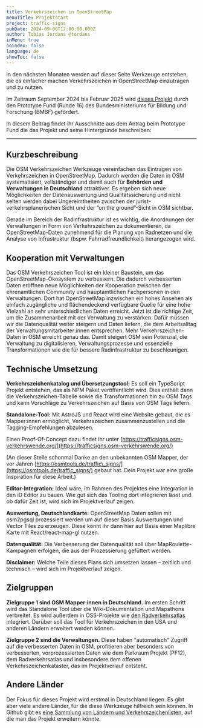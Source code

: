 ```yaml
---
title: Verkehrszeichen in OpenStreetMap
menuTitle: Projektstart
project: traffic-signs
pubDate: 2024-09-06T12:00:00.000Z
author: Tobias Jordans @tordans
inMenu: true
noindex: false
language: de
showToc: false
---
```

In den nächsten Monaten werden auf dieser Seite Werkzeuge entstehen, die es einfacher machen Verkehrszeichen in OpenStreetMap einzutragen und zu nutzen.

Im Zeitraum September 2024 bis Februar 2025 wird [dieses Projekt](https://prototypefund.de/project/verkehrszeichen-in-osm/) durch den Prototype Fund (Runde 16) des Bundesministeriums für Bildung und Forschung (BMBF) gefördert.

In diesem Beitrag findet ihr Ausschnitte aus dem Antrag beim Prototype Fund die das Projekt und seine Hintergründe beschreiben:

---

## **Kurzbeschreibung**

Die OSM Verkehrszeichen Werkzeuge vereinfachen das Eintragen von Verkehrszeichen in OpenStreetMap. Dadurch werden die Daten in OSM systematisiert, vollständiger und damit auch für **Behörden und Verwaltungen in Deutschland** attraktiver. Es ergeben sich neue Möglichkeiten der Datenauswertung und Qualitätssicherung und nicht selten werden dabei Ungereimtheiten zwischen der jurist-verkehrsplanerischen Sicht und der “on the ground”-Sicht in OSM sichtbar.

Gerade im Bereich der Radinfrastruktur ist es wichtig, die Anordnungen der Verwaltungen in Form von Verkehrszeichen zu dokumentieren, da OpenStreetMap-Daten zunehmend für die Planung von Radnetzen und die Analyse von Infrastruktur (bspw. Fahrradfreundlichkeit) herangezogen wird.

## **Kooperation mit Verwaltungen**

Das OSM Verkehrszeichen Tool ist ein kleiner Baustein, um das OpenStreetMap-Ökosystem zu verbessern. Die dadurch verbesserten Daten eröffnen neue Möglichkeiten der Kooperation zwischen der ehrenamtlichen Community und hauptamtlichen Fachpersonen in den Verwaltungen. Dort hat OpenStreetMap inzwischen ein hohes Ansehen als einfach zugängliche und flächendeckend verfügbare Quelle für eine hohe Vielzahl an sehr unterschiedlichen Daten erreicht. Jetzt ist die richtige Zeit, um die Zusammenarbeit mit der Verwaltung zu verstärken. Dafür müssen wir die Datenqualität weiter steigern und Daten liefern, die dem Arbeitsalltag der Verwaltungsmitarbeiter:innen entsprechen. Mehr Verkehrszeichen-Daten in OSM erreicht genau das. Damit steigert OSM sein Potenzial, die Verwaltung zu digitalisieren, Verwaltungsprozesse und essenzielle Transformationen wie die für bessere Radinfrastruktur zu beschleunigen.

## **Technische Umsetzung**

**Verkehrszeichenkatalog und Übersetzungstool:** Es soll ein TypeScript Projekt entstehen, das als NPM Paket veröffentlicht wird. Dies enthält dann die Verkehrszeichen-Tabelle sowie die Transformationen hin zu OSM Tags und kann Vorschläge zu Verkehrszeichen auf Basis von OSM Tags liefern.

**Standalone-Tool:** Mit AstroJS und React wird eine Website gebaut, die es Mapper:innen ermöglicht, Verkehrszeichen zusammenzustellen und die Tagging-Empfehlungen abzulesen.

Einen Proof-Of-Concept dazu findet ihr unter [https://trafficsigns.osm-verkehrswende.org/](https://trafficsigns.osm-verkehrswende.org/)

(An dieser Stelle schonmal Danke an den unbekannten OSM Mapper, der vor Jahren [https://osmtools.de/traffic\_signs/](https://osmtools.de/traffic_signs/) gebaut hat. Dein Projekt war eine große Inspiration für diese Arbeit.)

**Editor-Integration:** Ideal wäre, im Rahmen des Projektes eine Integration in den iD Editor zu bauen. Wie gut sich das Tooling dort integrieren lässt und ob dafür Zeit ist, wird sich im Projektverlauf zeigen.

**Auswertung, Deutschlandkarte:** OpenStreetMap Daten sollen mit osm2pgsql prozessiert werden um auf dieser Basis Auswertungen und Vector Tiles zu erzeugen. Diese könnt ihr dann hier auf Basis einer Maplibre Karte mit React/react-map-gl nutzen.

**Datenqualität:** Die Verbesserung der Datenqualität soll über MapRoulette-Kampagnen erfolgen, die aus der Prozessierung gefüttert werden.

**Disclaimer:** Welche Teile dieses Plans sich umsetzen lassen – zeitlich und technisch – wird sich im Projektverlauf zeigen.

## **Zielgruppen**

**Zielgruppe 1 sind OSM Mapper:innen in Deutschland.** Im ersten Schritt wird das Standalone Tool über die Wiki-Dokumentation und Mapathons verbreitet. Es wird außerdem in OSS-Projekte wie [den Radverkehrsatlas](https://tilda-geo.de/) integriert. Darüber soll das Tool für Verkehrszeichen in den USA und anderen Ländern erweitert werden können.

**Zielgruppe 2 sind die Verwaltungen.** Diese haben "automatisch" Zugriff auf die verbesserten Daten in OSM, profitieren aber besonders von verbesserten, vorprozessierten Daten wie dem Parkraum Projekt (PF12), dem Radverkehrsatlas und insbesondere dem offenen Verkehrszeichenkataster, das im Projektverlauf entsteht.

## **Andere Länder**

Der Fokus für dieses Projekt wird erstmal in Deutschland liegen. Es gibt aber viele andere Länder, für die diese Werkzeuge hilfreich sein können. In Github gibt es [eine Sammlung von Ländern und Verkehrszeichenlisten](https://github.com/osmberlin/osm-traffic-sign-tool/issues/11), auf die man das Projekt erweitern könnte.
